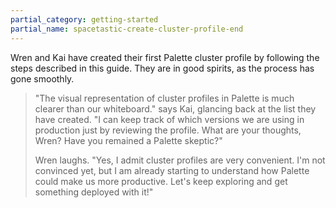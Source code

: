 ```yaml
---
partial_category: getting-started
partial_name: spacetastic-create-cluster-profile-end
---
```


Wren and Kai have created their first Palette cluster profile by following the steps described in this guide. They are
in good spirits, as the process has gone smoothly.

> "The visual representation of cluster profiles in Palette is much clearer than our whiteboard." says Kai, glancing
> back at the list they have created. "I can keep track of which versions we are using in production just by reviewing
> the profile. What are your thoughts, Wren? Have you remained a Palette skeptic?"
>
> Wren laughs. "Yes, I admit cluster profiles are very convenient. I'm not convinced yet, but I am already starting to
> understand how Palette could make us more productive. Let's keep exploring and get something deployed with it!"